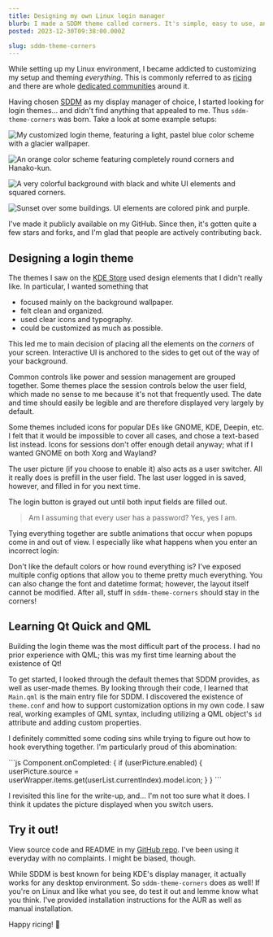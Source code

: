 ```yaml
---
title: Designing my own Linux login manager
blurb: I made a SDDM theme called corners. It's simple, easy to use, and very customizable.
posted: 2023-12-30T09:38:00.000Z

slug: sddm-theme-corners
---
```



While setting up my Linux environment, I became addicted to customizing my setup and theming _everything_. This is commonly referred to as [ricing](https://jie-fang.github.io/blog/basics-of-ricing) and there are whole [dedicated communities](https://www.reddit.com/r/unixporn/) around it.

Having chosen [SDDM](https://github.com/sddm/sddm/) as my display manager of choice, I started looking for login themes... and didn't find anything that appealed to me. Thus `sddm-theme-corners` was born. Take a look at some example setups:

<div class="bleed-wide grid grid-cols-1 gap-4 sm:grid-cols-2">

![My customized login theme, featuring a light, pastel blue color scheme with a glacier wallpaper.](glacier.png)

![An orange color scheme featuring completely round corners and Hanako-kun.](hanako.png)

![A very colorful background with black and white UI elements and squared corners.](loud.png)

![Sunset over some buildings. UI elements are colored pink and purple.](sky.png)

</div>

I've made it publicly available on my GitHub. Since then, it's gotten quite a few stars and forks, and I'm glad that people are actively contributing back.

## Designing a login theme

The themes I saw on the [KDE Store](https://store.kde.org/s/KDE%20Store/browse?cat=101&ord=rating) used design elements that I didn't really like. In particular, I wanted something that

- focused mainly on the background wallpaper.
- felt clean and organized.
- used clear icons and typography.
- could be customized as much as possible.

This led me to main decision of placing all the elements on the _corners_ of your screen. Interactive UI is anchored to the sides to get out of the way of your background.

Common controls like power and session management are grouped together. Some themes place the session controls below the user field, which made no sense to me because it's not that frequently used. The date and time should easily be legible and are therefore displayed very largely by default.

Some themes included icons for popular DEs like GNOME, KDE, Deepin, etc. I felt that it would be impossible to cover all cases, and chose a text-based list instead. Icons for sessions don't offer enough detail anyway; what if I wanted GNOME on both Xorg and Wayland?

<div class="bleed-wide">
  <VideoGif
    content={{ collection: "posts", folder: "sddm-theme-corners" }}
    name="power-session-buttons"
  />
</div>

The user picture (if you choose to enable it) also acts as a user switcher. All it really does is prefill in the user field. The last user logged in is saved, however, and filled in for you next time.

<div class="bleed-wide">
  <VideoGif
    content={{ collection: "posts", folder: "sddm-theme-corners" }}
    name="user-picture-inputs"
  />
</div>

The login button is grayed out until both input fields are filled out.

> Am I assuming that every user has a password? Yes, yes I am.

Tying everything together are subtle animations that occur when popups come in and out of view. I especially like what happens when you enter an incorrect login:

<div class="bleed-wide">
  <VideoGif
    content={{ collection: "posts", folder: "sddm-theme-corners" }}
    name="incorrect-login-anim"
  />
</div>

Don't like the default colors or how round everything is? I've exposed multiple config options that allow you to theme pretty much everything. You can also change the font and datetime format; however, the layout itself cannot be modified. After all, stuff in `sddm-theme-corners` should stay in the corners!

## Learning Qt Quick and QML

Building the login theme was the most difficult part of the process. I had no prior experience with QML; this was my first time learning about the existence of Qt!

To get started, I looked through the default themes that SDDM provides, as well as user-made themes. By looking through their code, I learned that `Main.qml` is the main entry file for SDDM. I discovered the existence of `theme.conf` and how to support customization options in my own code. I saw real, working examples of QML syntax, including utilizing a QML object's `id` attribute and adding custom properties.

I definitely committed some coding sins while trying to figure out how to hook everything together. I'm particularly proud of this abomination:

<div class="bleed-wide">
  ```js
  Component.onCompleted: {
    if (userPicture.enabled) {
      userPicture.source = userWrapper.items.get(userList.currentIndex).model.icon;
    }
  }
  ```
</div>

I revisited this line for the write-up, and... I'm not too sure what it does. I think it updates the picture displayed when you switch users.

## Try it out!

View source code and README in my [GitHub repo](https://github.com/aczw/sddm-theme-corners). I've been using it everyday with no complaints. I might be biased, though.

While SDDM is best known for being KDE's display manager, it actually works for any desktop environment. So `sddm-theme-corners` does as well! If you're on Linux and like what you see, do test it out and lemme know what you think. I've provided installation instructions for the AUR as well as manual installation.

Happy ricing! 🍚
